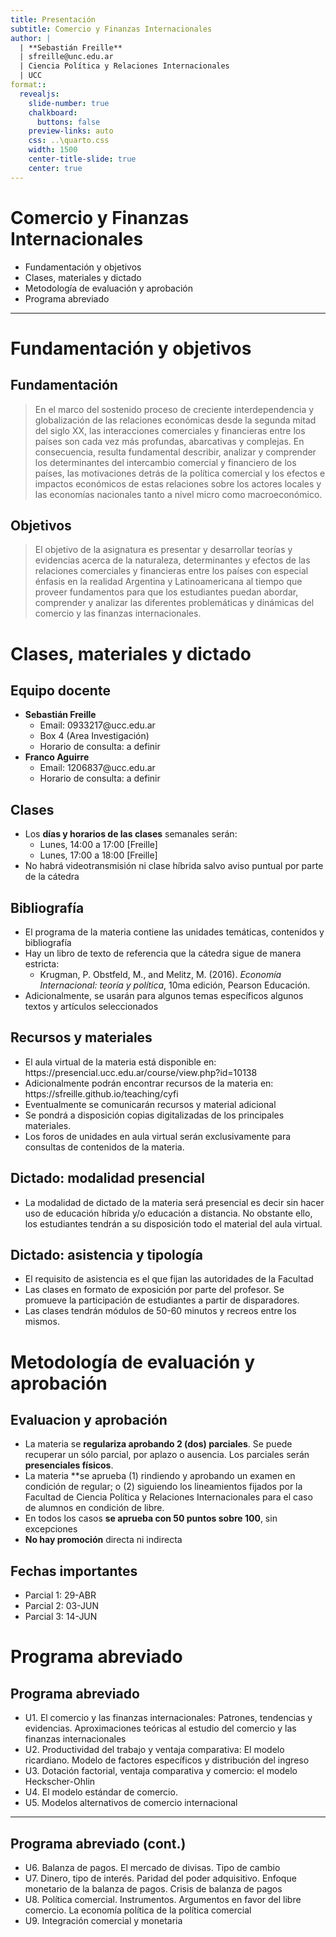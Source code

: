 ```yaml
---
title: Presentación
subtitle: Comercio y Finanzas Internacionales
author: |
  | **Sebastián Freille**
  | sfreille@unc.edu.ar
  | Ciencia Política y Relaciones Internacionales
  | UCC
format::
  revealjs:
    slide-number: true
    chalkboard:
      buttons: false
    preview-links: auto
    css: ..\quarto.css
    width: 1500
    center-title-slide: true
    center: true
---
```


# **Comercio y Finanzas Internacionales**

- Fundamentación y objetivos
- Clases, materiales y dictado
- Metodología de evaluación y aprobación
- Programa abreviado

---

# **Fundamentación y objetivos** {background="#43464B"}

## Fundamentación

> En el marco del sostenido proceso de creciente interdependencia y globalización de las relaciones económicas desde la segunda mitad del siglo XX, las interacciones comerciales y financieras entre los países son cada vez más profundas, abarcativas y complejas. En consecuencia, resulta fundamental describir, analizar y comprender los determinantes del intercambio comercial y financiero de los países, las motivaciones detrás de la política comercial y los efectos e impactos económicos de estas relaciones sobre los actores locales y las economías nacionales tanto a nivel micro como macroeconómico. 
 
<!--
A través del desarrollo de modelos, teorías y evidencias que se introducirán gradualmente según los temas desarrollados, los estudiantes estarán en condiciones de analizar y reflexionar las problemáticas, dinámicas y acontecimientos que explican e interpretan estas relaciones e interacciones internacionales y sus efectos sobre las economías domésticas, temas que resultan centrales en la formación de las carreras de Ciencia Política y de Relaciones Internacionales. 
-->


## Objetivos

> El objetivo de la asignatura es presentar y desarrollar teorías y evidencias acerca de la naturaleza, determinantes y efectos de las relaciones comerciales y financieras entre los países con especial énfasis en la realidad Argentina y Latinoamericana al tiempo que proveer fundamentos para que los estudiantes puedan abordar, comprender y analizar las diferentes problemáticas y dinámicas del comercio y las finanzas internacionales. 

# **Clases, materiales y dictado** {background="#43464B"}

## Equipo docente

- **Sebastián Freille**
  - Email: 0933217@ucc.edu.ar
  - Box 4 (Area Investigación)
  - Horario de consulta: a definir
  
- **Franco Aguirre**
  - Email: 1206837@ucc.edu.ar
  - Horario de consulta: a definir

## Clases

- Los **días y horarios de las clases** semanales serán:
  - Lunes, 14:00 a 17:00 [Freille]
  - Lunes, 17:00 a 18:00 [Freille]
- No habrá videotransmisión ni clase híbrida salvo aviso puntual por
  parte de la cátedra

## Bibliografía

- El programa de la materia contiene las unidades temáticas, contenidos y bibliografía
- Hay un libro de texto de referencia que la cátedra sigue de manera
  estricta:
  - Krugman, P. Obstfeld, M., and Melitz, M. (2016). *Economía
    Internacional: teoría y política*, 10ma edición, Pearson
    Educación. 
- Adicionalmente, se usarán para algunos temas específicos algunos
  textos y artículos seleccionados

## Recursos y materiales

- El aula virtual de la materia está disponible en: https://presencial.ucc.edu.ar/course/view.php?id=10138 
- Adicionalmente podrán encontrar recursos de la materia en:
  https://sfreille.github.io/teaching/cyfi 
- Eventualmente se comunicarán recursos y material adicional
- Se pondrá a disposición copias digitalizadas de los principales materiales.
- Los foros de unidades en aula virtual serán exclusivamente para consultas de contenidos de la materia.


## Dictado: modalidad presencial

- La modalidad de dictado de la materia será presencial es decir sin
  hacer uso de educación híbrida y/o educación a distancia. No
  obstante ello, los estudiantes tendrán a su disposición todo el
  material del aula virtual. 

## Dictado: asistencia y tipología

- El requisito de asistencia es el que fijan las autoridades de la Facultad
- Las clases en formato de exposición por parte del profesor. Se promueve la participación de estudiantes a partir de disparadores.
- Las clases tendrán módulos de 50-60 minutos y recreos entre los
  mismos. 

# **Metodología de evaluación y aprobación** {background="#43464B"}

## Evaluacion y aprobación

- La materia se **regulariza aprobando 2 (dos) parciales**. Se puede recuperar un sólo parcial, por aplazo o ausencia. Los parciales serán **presenciales físicos**.
- La materia **se aprueba (1) rindiendo y aprobando un examen en
  condición de regular; o (2) siguiendo los lineamientos fijados por
  la Facultad de Ciencia Política y Relaciones Internacionales para el
  caso de alumnos en condición de libre. 
- En todos los casos **se aprueba con 50 puntos sobre 100**, sin excepciones
- **No hay promoción** directa ni indirecta

## Fechas importantes

- Parcial 1: 29-ABR
- Parcial 2: 03-JUN
- Parcial 3: 14-JUN

# **Programa abreviado** {background="#43464B"}

## Programa abreviado

- U1. El comercio y las finanzas internacionales: Patrones, tendencias
  y evidencias. Aproximaciones teóricas al estudio del comercio y las
  finanzas internacionales
- U2. Productividad del trabajo y ventaja comparativa: El modelo
  ricardiano. Modelo de factores específicos y distribución del
  ingreso
- U3. Dotación factorial, ventaja comparativa y comercio: el modelo
  Heckscher-Ohlin
- U4. El modelo estándar de comercio.
- U5. Modelos alternativos de comercio internacional

---
## Programa abreviado (cont.)

- U6. Balanza de pagos. El mercado de divisas. Tipo de cambio
- U7. Dinero, tipo de interés. Paridad del poder adquisitivo. Enfoque
  monetario de la balanza de pagos. Crisis de balanza de pagos
- U8. Política comercial. Instrumentos. Argumentos en favor del libre
  comercio. La economía política de la política comercial
- U9. Integración comercial y monetaria

